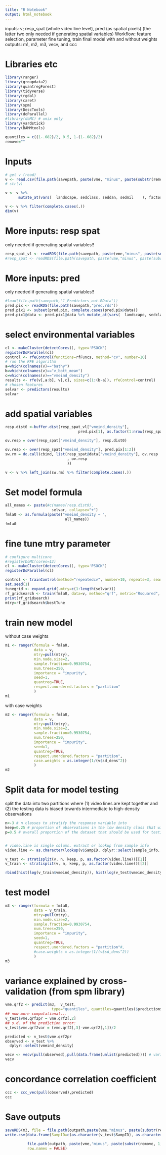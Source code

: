 ```yaml
---
title: "R Notebook"
output: html_notebook
---
```


inputs: v; resp_spat (whole video line level), pred (as spatial pixels) (the latter two only needed if generating spatial variables)
Workflow: feature selection, parameter fine tuning, train final model with and without weights
outputs: m1, m2, m3, vecv, and ccc

# Libraries etc
```r
library(ranger)
library(groupdata2)
library(quantregForest)
library(tidyverse)
library(rgdal)
library(caret)
library(spm)
library(DescTools)
library(doParallel)
#library(doMC) # unix only
library(yardstick)
library(BAMMtools)

quantiles = c((1-.682)/2, 0.5, 1-(1-.682)/2)
remove=""
```

# Inputs
```r
# get v (read)
v <- read.csv(file.path(savepath, paste(vme, "minus", paste(substr(remove, 1,7), collapse=", "), "v.csv", collapse=" ")))
# str(v)

v <- v %>% 
      mutate_at(vars(  landscape, sedclass, seddan, sedmil    ), factor)

v <- v %>% filter(complete.cases(.))
dim(v)
```

# More inputs: resp spat
only needed if generating spatial variables!!
```r
resp_spat_vl <- readRDS(file.path(savepath, paste(vme,"minus", paste(substr(remove, 1,7), collapse=", "),"resp_Spat_vl.rds")))
#resp_spat <- readRDS(file.path(savepath, paste(vme,"minus", paste(substr(remove, 1,7), collapse=", "), "resp_spat.rds")))
```

# More inputs: pred
only needed if generating spatial variables!!
```r
#load(file.path(savepath,"1_Predictors_out.RData"))
pred.pix <- readRDS(file.path(savepath,"pred.rds"))
pred.pix1 <- subset(pred.pix, complete.cases(pred.pix@data))
pred.pix1@data <- pred.pix1@data %>% mutate_at(vars(  landscape, sedclass, seddan, sedmil    ), factor)
```

# select environmental variables
```r
cl <- makeCluster(detectCores(), type='PSOCK')
registerDoParallel(cl)
control <- rfeControl(functions=rfFuncs, method="cv", number=10)
# run the RFE algorithm
a=which(colnames(v)=="bathy")
b=which(colnames(v)=="v_bott_mean")
c=which(colnames(v)=="vmeind_density")
results <- rfe(v[,a:b], v[,c], sizes=c(1:(b-a)), rfeControl=control)
# chosen features
selvar <- predictors(results)
selvar
```

# add spatial variables
```r
resp.dist0 <-buffer.dist(resp_spat_vl["vmeind_density"], 
                                 pred.pix[1], as.factor(1:nrow(resp_spat_vl))) 

ov.resp = over(resp_spat["vmeind_density"], resp.dist0)

ov.resp <- over(resp_spat["vmeind_density"], pred.pix[1:2])
sw.rm = do.call(cbind, list(resp_spat@data["vmeind_density"], ov.resp
                            , ov.resp
                            ))

v <- v %>% left_join(sw.rm) %>% filter(complete.cases(.))
```

# Set model formula
```r
all_names <- paste(#c(names(resp.dist0),
                     selvar, collapse="+")
fmla0 <- as.formula(paste("vmeind_density ~ ", 
                           all_names))
fmla0
```

# fine tune mtry parameter
```r
# configure multicore
#registerDoMC(cores=12)
cl <- makeCluster(detectCores(), type='PSOCK')
registerDoParallel(cl)

control <- trainControl(method="repeatedcv", number=10, repeats=3, search="grid")
set.seed(1)
tunegrid <- expand.grid(.mtry=c(1:length(selvar)))
rf_gridsearch <- train(fmla0, data=v, method="qrf", metric="Rsquared", tuneGrid=tunegrid, trControl=control)
print(rf_gridsearch)
mtry=rf_gridsearch$bestTune
```

# train new model
without case weights
```r
m1 <- ranger(formula = fmla0,
             data = v,
             mtry=pull(mtry), 
             min.node.size=2,
             sample.fraction=0.9930754, 
             num.trees=250,
             importance = "impurity",
             seed=1,
             quantreg=TRUE,
             respect.unordered.factors = "partition"
             )
m1
```

with case weights
```r
m2 <- ranger(formula = fmla0,
             data = v,
             mtry=pull(mtry), 
             min.node.size=2,
             sample.fraction=0.9930754, 
             num.trees=250,
             importance = "impurity",
             seed=1,
             quantreg=TRUE,
             respect.unordered.factors = "partition",
             case.weights = as.integer(1/(v$sd_dens^2))
             )
m2
```

# Split data for model testing
split the data into two partitions where (1) video lines are kept together and (2) the testing data is biased towards intermediate to high-density observations
```r
n<-3 # n classes to stratify the response variable into
keep=0.25 # proportion of observations in the low density class that will be treated normally
p=0.5 # overall proportion of the dataset that should be used for testing the model


# video.line is single column. extract or lookup from sample info
video.line <- as.character(lookup(v$SampID, dplyr::select(sample_info, section, video.line), sample_info$video.line))

v_test <- stratisplit(v, n, keep, p, as.factor(video.line))[[1]]
v_train <- stratisplit(v, n, keep, p, as.factor(video.line))[[2]]

rbind(hist(log(v_train$vmeind_density)), hist(log(v_test$vmeind_density)))

```

# test model
```r
m3 <- ranger(formula = fmla0,
             data = v_train,
             mtry=pull(mtry), 
             min.node.size=2,
             sample.fraction=0.9930754, 
             num.trees=250,
             importance = "impurity",
             seed=1,
             quantreg=TRUE,
             respect.unordered.factors = "partition"#,
             #case.weights = as.integer(1/(v$sd_dens^2))
             )
m3
```

# variance explained by cross-validation (from spm library)
```r
vme.qrf2 <- predict(m3,  v_test, 
                     type="quantiles", quantiles=quantiles)$predictions
## now more computational...
v_test$vme.qrf2pr = vme.qrf2[,2]
## s.d. of the prediction error:
v_test$vme.qrf2var = (vme.qrf2[,3]-vme.qrf2[,1])/2

predicted <- v_test$vme.qrf2pr
observed <- v_test %>%
  dplyr::select(vmeind_density)

vecv <- vecv(pull(observed),pull(data.frame(unlist(predicted)))) # variance explained by cross-validation, conservative estimate to report
vecv
```

# concordance correlation coefficient
```r
ccc <- ccc_vec(pull(observed),predicted)
ccc
```
# Save outputs
```r

saveRDS(m3, file = file.path(outpath,paste(vme,"minus", paste(substr(remove, 1,7), collapse=", "), "model.rda" )))
write.csv(data.frame(SampID=c(as.character(v_test$SampID), as.character(v_train$SampID)), set=c(rep("test",length(v_test$SampID)),
                                                                                                rep("train", length(v_train$SampID)))),
          file.path(outpath, paste(vme,"minus", paste(substr(remove, 1,7), collapse=", "), "data split.csv")),
          row.names = FALSE)
```

